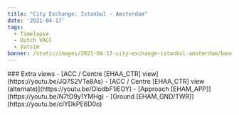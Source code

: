 ```yaml
---
title: "City Exchange: Istanbul - Amsterdam"
date: '2021-04-17'
tags:
  - Timelapse
  - Dutch VACC
  - Vatsim
banner: /static/images/2021-04-17-city-exchange-istanbul-amsterdam/banner.jpg
---
```


<Youtube src="https://www.youtube-nocookie.com/embed/9JDNfTWg4pU" />
### Extra views
- [ACC / Centre [EHAA_CTR] view](https://youtu.be/JQ7S2VTe8As​)
- [ACC / Centre [EHAA_CTR] view (alternate)](https://youtu.be/OlodbF1iEOY​)
- [Approach [EHAM_APP]](https://youtu.be/N7tD9y1YMHg​)
- [Ground [EHAM_GND/TWR]](https://youtu.be/clYDkPE6D0o​)